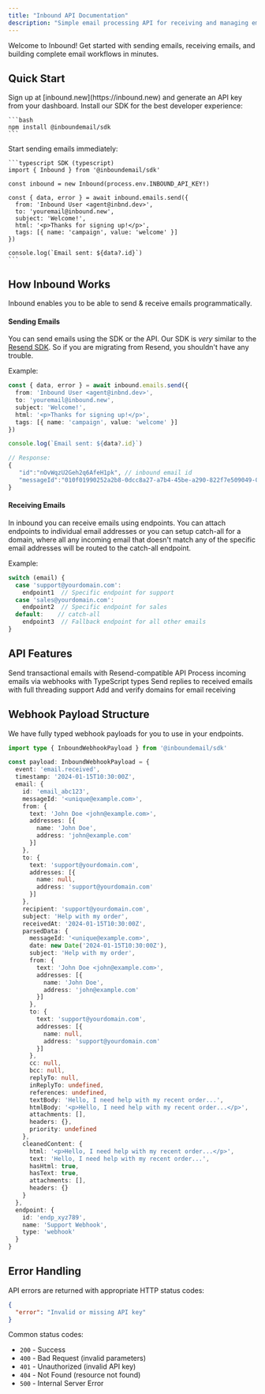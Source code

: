 ```yaml
---
title: "Inbound API Documentation"
description: "Simple email processing API for receiving and managing emails programmatically"
---
```


Welcome to Inbound! Get started with sending emails, receiving emails, and building complete email workflows in minutes.

## Quick Start

<Steps>
  <Step title="Get Your API Key">
    Sign up at [inbound.new](https://inbound.new) and generate an API key from your dashboard.
  </Step>
  
  <Step title="Install the SDK (Recommended)">
    Install our SDK for the best developer experience:
    
    ```bash
    npm install @inboundemail/sdk
    ```
  </Step>
  
  <Step title="Send Your First Email">
    Start sending emails immediately:
    
    
    ```typescript SDK (typescript)
    import { Inbound } from '@inboundemail/sdk'
    
    const inbound = new Inbound(process.env.INBOUND_API_KEY!)
    
    const { data, error } = await inbound.emails.send({
      from: 'Inbound User <agent@inbnd.dev>',
      to: 'youremail@inbound.new',
      subject: 'Welcome!',
      html: '<p>Thanks for signing up!</p>',
      tags: [{ name: 'campaign', value: 'welcome' }]
    })
    
    console.log(`Email sent: ${data?.id}`)
    ```
  </Step>
</Steps>

## How Inbound Works

Inbound enables you to be able to send & receive emails programmatically.

#### Sending Emails

You can send emails using the SDK or the API. Our SDK is *very* similar to the [Resend SDK](https://resend.com/docs/api-reference). So if you are
migrating from Resend, you shouldn't have any trouble.

Example:

```typescript Node.js
const { data, error } = await inbound.emails.send({
  from: 'Inbound User <agent@inbnd.dev>',
  to: 'youremail@inbound.new',
  subject: 'Welcome!',
  html: '<p>Thanks for signing up!</p>',
  tags: [{ name: 'campaign', value: 'welcome' }]
})

console.log(`Email sent: ${data?.id}`)

// Response:
{
   "id":"nOvWqzU2Geh2q6AfeH1pk", // inbound email id
   "messageId":"010f01990252a2b8-0dcc8a27-a7b4-45be-a290-822f7e509049-000000" // AWS SES Message ID
}
```

#### Receiving Emails

In inbound you can receive emails using endpoints. You can attach endpoints to individual email 
addresses or you can setup catch-all for a domain, where all any incoming email that doesn't match
any of the specific email addresses will be routed to the catch-all endpoint.

Example:

```typescript
switch (email) {
  case 'support@yourdomain.com':
    endpoint1  // Specific endpoint for support
  case 'sales@yourdomain.com':
    endpoint2  // Specific endpoint for sales
  default:    // catch-all
    endpoint3  // Fallback endpoint for all other emails
}
```


## API Features

<CardGroup cols={2}>
  <Card title="Send Emails" icon="paper-plane" href="/api-reference/emails/send-email">
    Send transactional emails with Resend-compatible API
  </Card>
  
  <Card title="Receive Emails" icon="inbox" href="/sdk/webhook-handling">
    Process incoming emails via webhooks with TypeScript types
  </Card>
  
  <Card title="Reply to Emails" icon="reply" href="/api-reference/emails/reply-to-email">
    Send replies to received emails with full threading support
  </Card>
  
  <Card title="Manage Domains" icon="globe" href="/api-reference/domains/create-domain">
    Add and verify domains for email receiving
  </Card>
</CardGroup>

## Webhook Payload Structure

We have fully typed webhook payloads for you to use in your endpoints.

```typescript
import type { InboundWebhookPayload } from '@inboundemail/sdk'

const payload: InboundWebhookPayload = {
  event: 'email.received',
  timestamp: '2024-01-15T10:30:00Z',
  email: {
    id: 'email_abc123',
    messageId: '<unique@example.com>',
    from: {
      text: 'John Doe <john@example.com>',
      addresses: [{
        name: 'John Doe',
        address: 'john@example.com'
      }]
    },
    to: {
      text: 'support@yourdomain.com',
      addresses: [{
        name: null,
        address: 'support@yourdomain.com'
      }]
    },
    recipient: 'support@yourdomain.com',
    subject: 'Help with my order',
    receivedAt: '2024-01-15T10:30:00Z',
    parsedData: {
      messageId: '<unique@example.com>',
      date: new Date('2024-01-15T10:30:00Z'),
      subject: 'Help with my order',
      from: {
        text: 'John Doe <john@example.com>',
        addresses: [{
          name: 'John Doe',
          address: 'john@example.com'
        }]
      },
      to: {
        text: 'support@yourdomain.com',
        addresses: [{
          name: null,
          address: 'support@yourdomain.com'
        }]
      },
      cc: null,
      bcc: null,
      replyTo: null,
      inReplyTo: undefined,
      references: undefined,
      textBody: 'Hello, I need help with my recent order...',
      htmlBody: '<p>Hello, I need help with my recent order...</p>',
      attachments: [],
      headers: {},
      priority: undefined
    },
    cleanedContent: {
      html: '<p>Hello, I need help with my recent order...</p>',
      text: 'Hello, I need help with my recent order...',
      hasHtml: true,
      hasText: true,
      attachments: [],
      headers: {}
    }
  },
  endpoint: {
    id: 'endp_xyz789',
    name: 'Support Webhook',
    type: 'webhook'
  }
}
```


## Error Handling

API errors are returned with appropriate HTTP status codes:

```json
{
  "error": "Invalid or missing API key"
}
```

Common status codes:
- `200` - Success
- `400` - Bad Request (invalid parameters)
- `401` - Unauthorized (invalid API key)
- `404` - Not Found (resource not found)
- `500` - Internal Server Error

